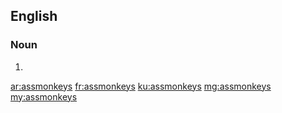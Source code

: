 ==English==

===Noun===
{{head|en|plural}}

# {{plural of|assmonkey|lang=en}}

[[ar:assmonkeys]]
[[fr:assmonkeys]]
[[ku:assmonkeys]]
[[mg:assmonkeys]]
[[my:assmonkeys]]